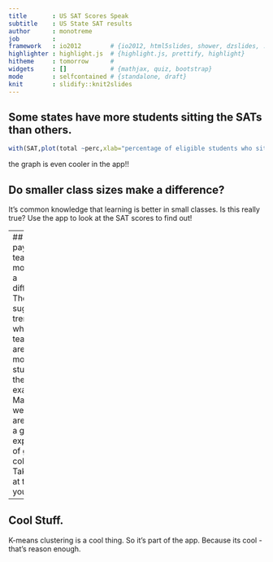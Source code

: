 ```yaml
---
title       : US SAT Scores Speak
subtitle    : US State SAT results 
author      : monotreme
job         : 
framework   : io2012        # {io2012, html5slides, shower, dzslides, ...}
highlighter : highlight.js  # {highlight.js, prettify, highlight}
hitheme     : tomorrow      # 
widgets     : []            # {mathjax, quiz, bootstrap}
mode        : selfcontained # {standalone, draft}
knit        : slidify::knit2slides
---
```


## Some states have more students sitting the SATs than others.

```r
with(SAT,plot(total ~perc,xlab="percentage of eligible students who sit the SAT exams",ylab="Combinded verbal and math SAT score."))
```
the graph is even cooler in the app!!

## Do smaller class sizes make a difference?
It's common knowledge that learning is better in small classes.  Is this really true? Use the app to look at the SAT scores to find out!

---
## Does paying teachers more make a difference?
The data suggests a trend that where teachers are paid more, more students sit the SAT exams. Maybe wealthier areas have a greater expectation of going to college.  Take a look at the data yourself! 

---
## Cool Stuff.
K-means clustering is a cool thing.  So it's part of the app.  Because its cool - that's reason enough.



